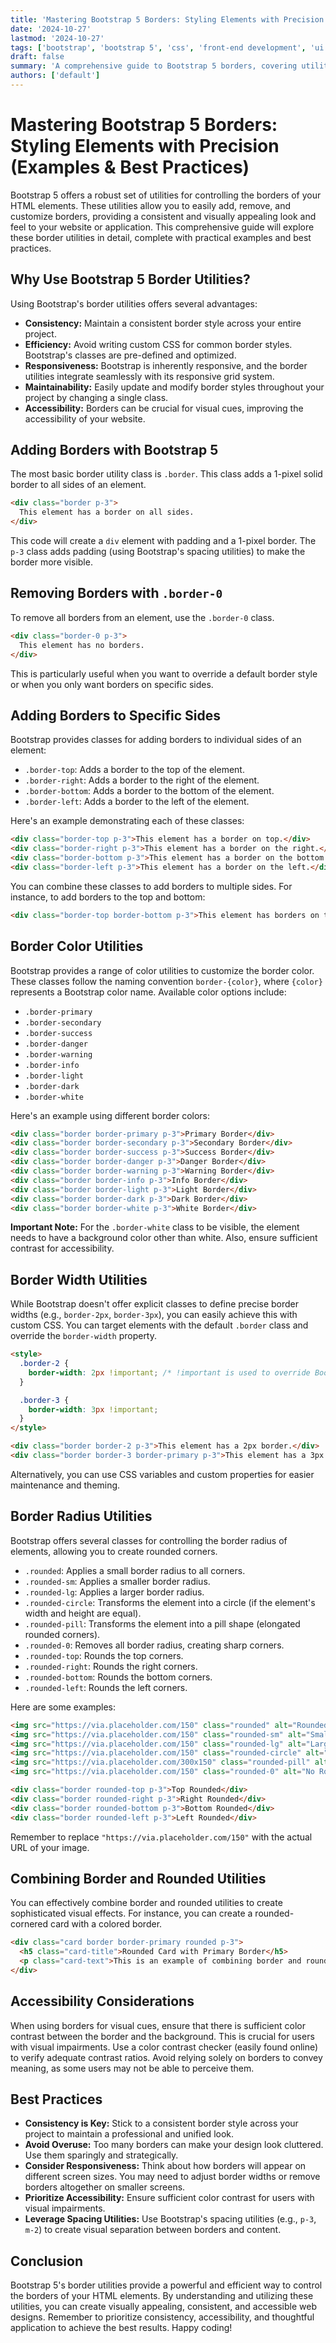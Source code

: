 ```yaml
---
title: 'Mastering Bootstrap 5 Borders: Styling Elements with Precision (Examples & Best Practices)'
date: '2024-10-27'
lastmod: '2024-10-27'
tags: ['bootstrap', 'bootstrap 5', 'css', 'front-end development', 'ui design', 'borders', 'styling']
draft: false
summary: 'A comprehensive guide to Bootstrap 5 borders, covering utilities for adding, removing, and customizing borders for visually appealing and consistent web designs. Learn with practical examples and best practices.'
authors: ['default']
---
```


# Mastering Bootstrap 5 Borders: Styling Elements with Precision (Examples & Best Practices)

Bootstrap 5 offers a robust set of utilities for controlling the borders of your HTML elements. These utilities allow you to easily add, remove, and customize borders, providing a consistent and visually appealing look and feel to your website or application. This comprehensive guide will explore these border utilities in detail, complete with practical examples and best practices.

## Why Use Bootstrap 5 Border Utilities?

Using Bootstrap's border utilities offers several advantages:

*   **Consistency:**  Maintain a consistent border style across your entire project.
*   **Efficiency:**  Avoid writing custom CSS for common border styles. Bootstrap's classes are pre-defined and optimized.
*   **Responsiveness:** Bootstrap is inherently responsive, and the border utilities integrate seamlessly with its responsive grid system.
*   **Maintainability:**  Easily update and modify border styles throughout your project by changing a single class.
*   **Accessibility:**  Borders can be crucial for visual cues, improving the accessibility of your website.

## Adding Borders with Bootstrap 5

The most basic border utility class is `.border`. This class adds a 1-pixel solid border to all sides of an element.

```html
<div class="border p-3">
  This element has a border on all sides.
</div>
```

This code will create a `div` element with padding and a 1-pixel border.  The `p-3` class adds padding (using Bootstrap's spacing utilities) to make the border more visible.

## Removing Borders with `.border-0`

To remove all borders from an element, use the `.border-0` class.

```html
<div class="border-0 p-3">
  This element has no borders.
</div>
```

This is particularly useful when you want to override a default border style or when you only want borders on specific sides.

## Adding Borders to Specific Sides

Bootstrap provides classes for adding borders to individual sides of an element:

*   `.border-top`: Adds a border to the top of the element.
*   `.border-right`: Adds a border to the right of the element.
*   `.border-bottom`: Adds a border to the bottom of the element.
*   `.border-left`: Adds a border to the left of the element.

Here's an example demonstrating each of these classes:

```html
<div class="border-top p-3">This element has a border on top.</div>
<div class="border-right p-3">This element has a border on the right.</div>
<div class="border-bottom p-3">This element has a border on the bottom.</div>
<div class="border-left p-3">This element has a border on the left.</div>
```

You can combine these classes to add borders to multiple sides. For instance, to add borders to the top and bottom:

```html
<div class="border-top border-bottom p-3">This element has borders on the top and bottom.</div>
```

## Border Color Utilities

Bootstrap provides a range of color utilities to customize the border color. These classes follow the naming convention `border-{color}`, where `{color}` represents a Bootstrap color name. Available color options include:

*   `.border-primary`
*   `.border-secondary`
*   `.border-success`
*   `.border-danger`
*   `.border-warning`
*   `.border-info`
*   `.border-light`
*   `.border-dark`
*   `.border-white`

Here's an example using different border colors:

```html
<div class="border border-primary p-3">Primary Border</div>
<div class="border border-secondary p-3">Secondary Border</div>
<div class="border border-success p-3">Success Border</div>
<div class="border border-danger p-3">Danger Border</div>
<div class="border border-warning p-3">Warning Border</div>
<div class="border border-info p-3">Info Border</div>
<div class="border border-light p-3">Light Border</div>
<div class="border border-dark p-3">Dark Border</div>
<div class="border border-white p-3">White Border</div>
```

**Important Note:**  For the `.border-white` class to be visible, the element needs to have a background color other than white.  Also, ensure sufficient contrast for accessibility.

## Border Width Utilities

While Bootstrap doesn't offer explicit classes to define precise border widths (e.g., `border-2px`, `border-3px`), you can easily achieve this with custom CSS.  You can target elements with the default `.border` class and override the `border-width` property.

```html
<style>
  .border-2 {
    border-width: 2px !important; /* !important is used to override Bootstrap's default styles */
  }

  .border-3 {
    border-width: 3px !important;
  }
</style>

<div class="border border-2 p-3">This element has a 2px border.</div>
<div class="border border-3 border-primary p-3">This element has a 3px primary border.</div>
```

Alternatively, you can use CSS variables and custom properties for easier maintenance and theming.

## Border Radius Utilities

Bootstrap offers several classes for controlling the border radius of elements, allowing you to create rounded corners.

*   `.rounded`: Applies a small border radius to all corners.
*   `.rounded-sm`: Applies a smaller border radius.
*   `.rounded-lg`: Applies a larger border radius.
*   `.rounded-circle`:  Transforms the element into a circle (if the element's width and height are equal).
*   `.rounded-pill`: Transforms the element into a pill shape (elongated rounded corners).
*   `.rounded-0`: Removes all border radius, creating sharp corners.
*   `.rounded-top`: Rounds the top corners.
*   `.rounded-right`: Rounds the right corners.
*   `.rounded-bottom`: Rounds the bottom corners.
*   `.rounded-left`: Rounds the left corners.

Here are some examples:

```html
<img src="https://via.placeholder.com/150" class="rounded" alt="Rounded Image">
<img src="https://via.placeholder.com/150" class="rounded-sm" alt="Small Rounded Image">
<img src="https://via.placeholder.com/150" class="rounded-lg" alt="Large Rounded Image">
<img src="https://via.placeholder.com/150" class="rounded-circle" alt="Circle Image">
<img src="https://via.placeholder.com/300x150" class="rounded-pill" alt="Pill Image">
<img src="https://via.placeholder.com/150" class="rounded-0" alt="No Rounded Corners Image">

<div class="border rounded-top p-3">Top Rounded</div>
<div class="border rounded-right p-3">Right Rounded</div>
<div class="border rounded-bottom p-3">Bottom Rounded</div>
<div class="border rounded-left p-3">Left Rounded</div>
```

Remember to replace `"https://via.placeholder.com/150"` with the actual URL of your image.

## Combining Border and Rounded Utilities

You can effectively combine border and rounded utilities to create sophisticated visual effects. For instance, you can create a rounded-cornered card with a colored border.

```html
<div class="card border border-primary rounded p-3">
  <h5 class="card-title">Rounded Card with Primary Border</h5>
  <p class="card-text">This is an example of combining border and rounded utilities.</p>
</div>
```

## Accessibility Considerations

When using borders for visual cues, ensure that there is sufficient color contrast between the border and the background.  This is crucial for users with visual impairments.  Use a color contrast checker (easily found online) to verify adequate contrast ratios.  Avoid relying solely on borders to convey meaning, as some users may not be able to perceive them.

## Best Practices

*   **Consistency is Key:** Stick to a consistent border style across your project to maintain a professional and unified look.
*   **Avoid Overuse:**  Too many borders can make your design look cluttered.  Use them sparingly and strategically.
*   **Consider Responsiveness:**  Think about how borders will appear on different screen sizes. You may need to adjust border widths or remove borders altogether on smaller screens.
*   **Prioritize Accessibility:**  Ensure sufficient color contrast for users with visual impairments.
*   **Leverage Spacing Utilities:**  Use Bootstrap's spacing utilities (e.g., `p-3`, `m-2`) to create visual separation between borders and content.

## Conclusion

Bootstrap 5's border utilities provide a powerful and efficient way to control the borders of your HTML elements. By understanding and utilizing these utilities, you can create visually appealing, consistent, and accessible web designs. Remember to prioritize consistency, accessibility, and thoughtful application to achieve the best results. Happy coding!